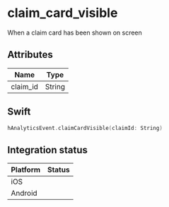 
# claim_card_visible
When a claim card has been shown on screen

## Attributes

| Name      | Type |
| ----------- | ----------- |
| claim_id      | String       |

## Swift

```swift
hAnalyticsEvent.claimCardVisible(claimId: String)
```

## Integration status

| Platform      | Status |
| ----------- | ----------- |
| iOS      | <GithubStatus query="hAnalyticsEvent.claimCardVisible in:file repo:HedvigInsurance/Ugglan" />       |
| Android      | <GithubStatus query="hAnalyticsEvent.Companion.claimCardVisible in:file repo:HedvigInsurance/Android" />       |